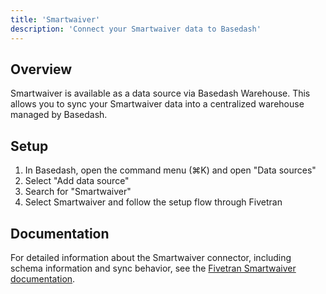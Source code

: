 ```yaml
---
title: 'Smartwaiver'
description: 'Connect your Smartwaiver data to Basedash'
---
```


## Overview

Smartwaiver is available as a data source via Basedash Warehouse. This allows you to sync your Smartwaiver data into a centralized warehouse managed by Basedash.

## Setup

1. In Basedash, open the command menu (⌘K) and open "Data sources"
2. Select "Add data source"
3. Search for "Smartwaiver"
4. Select Smartwaiver and follow the setup flow through Fivetran

## Documentation

For detailed information about the Smartwaiver connector, including schema information and sync behavior, see the [Fivetran Smartwaiver documentation](https://fivetran.com/docs/connectors/applications/smartwaiver).
